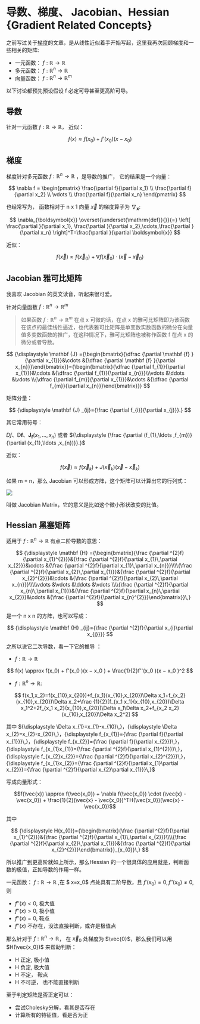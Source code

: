 # 导数、梯度、 Jacobian、Hessian {Gradient Related Concepts}

之前写过关于[梯度](https://zhuanlan.zhihu.com/p/97545154)的文章，是从线性近似着手开始写起，这里我再次回顾梯度和一些相关的矩阵:

- 一元函数： $f: \mathbb{R} \to \mathbb{R}$
- 多元函数： $f: \mathbb{R}^n \to \mathbb{R}$
- 向量函数： $f: \mathbb{R}^n \to \mathbb{R}^m$

以下讨论都预先预设假设 f 必定可导甚至更高阶可导。


## 导数

针对一元函数 $f: \mathbb{R} \to \mathbb{R}$， 近似：

$$f(x) \approx f(x_0) + f'(x_0)(x-x_0)$$

## 梯度

梯度针对多元函数 $f: \mathbb{R}^n \to \mathbb{R}$ ，是导数的推广， 它的结果是一个向量：

$$
\nabla f = \begin{pmatrix} \frac{\partial f}{\partial x_1} \\ \frac{\partial f}{\partial x_2} \\ \vdots \\ \frac{\partial f}{\partial x_n}  \end{pmatrix}
$$

也经常写为， 函数相对于 n x 1 向量 $\vec{x}$  的梯度算子为 $\nabla_{\boldsymbol{x}}$:

$$
\nabla_{\boldsymbol{x}} \overset{\underset{\mathrm{def}}{}}{=} \left[ \frac{\partial }{\partial x_1}, \frac{\partial }{\partial x_2},\cdots,\frac{\partial }{\partial x_n} \right]^T=\frac{\partial }{\partial \boldsymbol{x}}
$$

近似： 

$$f(\vec{x}) \approx f(\vec{x}_0) + \nabla f(\vec{x}_0) \cdot (\vec{x} - \vec{x}_0)$$


## Jacobian 雅可比矩阵

我喜欢 Jacobian 的英文读音，听起来很可爱。

针对向量函数 $f: \mathbb{R}^n \to \mathbb{R}^m$

> 如果函数  $f: \mathbb{R}^n \to \mathbb{R}^m$ 在点 x 可微的话，在点 x  的雅可比矩阵即为该函数在该点的最佳线性逼近，也代表雅可比矩阵是单变数实数函数的微分在向量值多变数函数的推广，在这种情况下，雅可比矩阵也被称作函数 f 在点 x 的微分或者导数。



$$
{\displaystyle \mathbf {J} ={\begin{bmatrix}{\dfrac {\partial \mathbf {f} }{\partial x_{1}}}&\cdots &{\dfrac {\partial \mathbf {f} }{\partial x_{n}}}\end{bmatrix}}={\begin{bmatrix}{\dfrac {\partial f_{1}}{\partial x_{1}}}&\cdots &{\dfrac {\partial f_{1}}{\partial x_{n}}}\\\vdots &\ddots &\vdots \\{\dfrac {\partial f_{m}}{\partial x_{1}}}&\cdots &{\dfrac {\partial f_{m}}{\partial x_{n}}}\end{bmatrix}}}
$$


矩阵分量：

$$
{\displaystyle \mathbf {J} _{ij}={\frac {\partial f_{i}}{\partial x_{j}}}.}
$$

其它常用符号：

${\displaystyle Df}、 {\displaystyle \mathrm {D} \mathbf {f} }、{\displaystyle \mathbf {J} _{\mathbf {f} }(x_{1},\ldots ,x_{n})}$ 或者 ${\displaystyle {\frac {\partial (f_{1},\ldots ,f_{m})}{\partial (x_{1},\ldots ,x_{n})}}.}$

近似：


$$
f(\vec{x}) \approx f(\vec{x}_k) + J(\vec{x}_k)(\vec{x} - \vec{x}_k)
$$


如果 m = n，那么 Jacobian 可以形成方阵，这个矩阵可以计算出它的行列式：

![](images/640px-Jacobian_determinant_and_distortion.png)

叫做 Jacobian Matrix，它的意义是比如这个微小形状改变的比值。



## Hessian 黑塞矩阵

适用于  $f: \mathbb{R}^n \to \mathbb{R}$ 有点二阶导数的意思：

$$
{\displaystyle \mathbf {H} ={\begin{bmatrix}{\frac {\partial ^{2}f}{\partial x_{1}^{2}}}&{\frac {\partial ^{2}f}{\partial x_{1}\,\partial x_{2}}}&\cdots &{\frac {\partial ^{2}f}{\partial x_{1}\,\partial x_{n}}}\\\\{\frac {\partial ^{2}f}{\partial x_{2}\,\partial x_{1}}}&{\frac {\partial ^{2}f}{\partial x_{2}^{2}}}&\cdots &{\frac {\partial ^{2}f}{\partial x_{2}\,\partial x_{n}}}\\\\\vdots &\vdots &\ddots &\vdots \\\\{\frac {\partial ^{2}f}{\partial x_{n}\,\partial x_{1}}}&{\frac {\partial ^{2}f}{\partial x_{n}\,\partial x_{2}}}&\cdots &{\frac {\partial ^{2}f}{\partial x_{n}^{2}}}\end{bmatrix}}\,}
$$

是一个 n x n 的方阵，也可以写成：

$$
{\displaystyle \mathbf {H} _{ij}={\frac {\partial ^{2}f}{\partial x_{i}\partial x_{j}}}}
$$

之所以说它二次导数，看一下它的推导 ：

- $f: \mathbb{R} \to \mathbb{R}$

$$
f(x) \approx f(x_0) + f'(x_0 )(x − x_0 ) + \frac{1}{2}f''(x_0 )(x − x_0 )^2
$$

-  $f: \mathbb{R}^n \to \mathbb{R}$:

$$
f(x_1,x_2)=f(x_{10},x_{20})+f_{x_1}(x_{10},x_{20})\Delta x_1+f_{x_2}(x_{10},x_{20})\Delta x_2+\frac {1}{2}[f_{x_1 x_1}(x_{10},x_{20})\Delta x_1^2+2f_{x_1 x_2}(x_{10},x_{20})\Delta x_1\Delta x_2+f_{x_2 x_2}(x_{10},x_{20})\Delta x_2^2]
$$

其中 ${\displaystyle \Delta x_{1}=x_{1}-x_{10}\,}，{\displaystyle \Delta x_{2}=x_{2}-x_{20}\,}，{\displaystyle f_{x_{1}}={\frac {\partial f}{\partial x_{1}}}\,}，{\displaystyle f_{x_{2}}={\frac {\partial f}{\partial x_{2}}}\,}，{\displaystyle f_{x_{1}x_{1}}={\frac {\partial ^{2}f}{\partial x_{1}^{2}}}\,}，{\displaystyle f_{x_{2}x_{2}}={\frac {\partial ^{2}f}{\partial x_{2}^{2}}}\,}，{\displaystyle f_{x_{1}x_{2}}={\frac {\partial ^{2}f}{\partial x_{1}\partial x_{2}}}={\frac {\partial ^{2}f}{\partial x_{2}\partial x_{1}}}\,}$

写成向量形式：

$$f(\vec{x}) \approx f(\vec{x_0}) +   \nabla f(\vec{x_0}) \cdot (\vec{x} - \vec{x_0}) + \frac{1}{2}(\vec{x} - \vec{x_0})^TH(\vec{x_0})(\vec{x} - \vec{x_0})$$

其中

$$
{\displaystyle H(x_{0})={\begin{bmatrix}{\frac {\partial ^{2}f}{\partial x_{1}^{2}}}&{\frac {\partial ^{2}f}{\partial x_{1}\,\partial x_{2}}}\\\\{\frac {\partial ^{2}f}{\partial x_{2}\,\partial x_{1}}}&{\frac {\partial ^{2}f}{\partial x_{2}^{2}}}\end{bmatrix}}_{x_{0}}\,}
$$

所以推广到更高阶就如上所示，那么Hessian 的一个很具体的应用就是，判断函数的极值，正如导数的作用一样。

一元函数： $f: \mathbb{R} \to \mathbb{R}$ ,在 $ x=x_0$ 点处具有二阶导数，且 $f'(x_{0})=0, f''(x_{0}) \neq 0$, 则

- $f''(x) < 0$, 极大值
- $f''(x) > 0$, 极小值
- $f''(x) = 0$, 鞍点
- $f''(x)$ 不存在，没法直接判断，或许是极值点

那么针对于 $f: \mathbb{R}^n \to \mathbb{R}$， 在 $\vec{x}_0$ 处梯度为 $\vec{0}$，那么我们可以用 $H(\vec{x_0})$ 来帮助判断：

- H 正定, 极小值
- H 负定, 极大值
- H 不定， 鞍点
- H 不可逆， 也不能直接判断


至于判定矩阵是否正定可以：

- 尝试Cholesky分解，看其是否存在
- 计算所有的特征值，看是否为正

